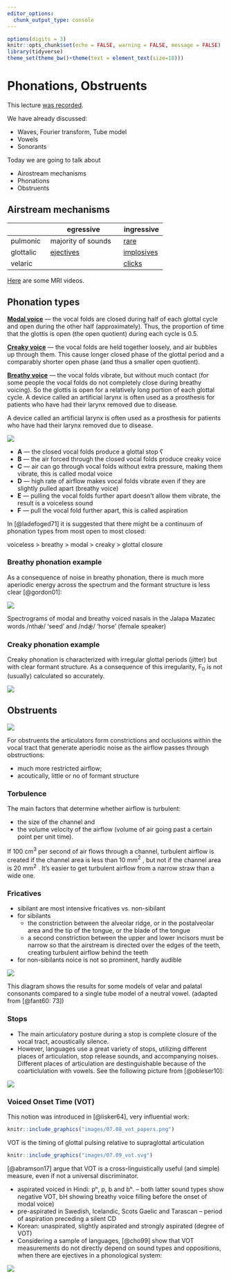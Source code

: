 ```yaml
---
editor_options: 
  chunk_output_type: console
---
```


```r
options(digits = 3)
knitr::opts_chunk$set(echo = FALSE, warning = FALSE, message = FALSE)
library(tidyverse)
theme_set(theme_bw()+theme(text = element_text(size=18)))
```

# Phonations, Obstruents

This lecture [was recorded](https://youtu.be/kTwtEHax1Js).

We have already discussed:

- Waves, Fourier transform, Tube model
- Vowels
- Sonorants

Today we are going to talk about

- Airostream mechanisms
- Phonations
- Obstruents

## Airstream mechanisms

|           | egressive          | ingressive |
|-----------|--------------------|------------|
| pulmonic  | majority of sounds | [rare](http://ingressivespeech.info/)       |
| glottalic | [ejectives](https://wals.info/feature/7A)          | [implosives](https://wals.info/feature/7A) |
| velaric   |                    | [clicks](https://www.youtube.com/watch?v=31zzMb3U0iY)     |

[Here](https://www.seeingspeech.ac.uk/ipa-charts/?chart=1) are some MRI videos.

## Phonation types

[**Modal voice**](https://www.youtube.com/watch?v=v9Wdf-RwLcs) --- the vocal folds are closed during half of each glottal cycle and open during the other half (approximately). Thus, the proportion of time that the glottis is open (the open quotient) during each cycle is 0.5.

[**Creaky voice**](https://www.youtube.com/watch?v=BYSZS1LaABQ) --- the vocal folds are held together loosely, and air bubbles up through them. This cause longer closed phase of the glottal period and a comparably shorter open phase (and thus a smaller open quotient).

[**Breathy voice**](https://www.youtube.com/watch?v=9cKnUFZjs8k) --- the vocal folds vibrate, but without much contact (for some people the vocal folds do not completely close during breathy voicing). So the glottis is open for a relatively long portion of each glottal cycle. A device called an artificial larynx is often used as a prosthesis for patients who have had their larynx removed due to disease.

A device called an artificial larynx is often used as a prosthesis for
patients who have had their larynx removed due to disease.

![](images/07.01_glottis-positions.png)

- **A** --- the closed vocal folds produce a glottal stop ʕ
- **B** --- the air forced through the closed vocal folds produce creaky voice
- **C** --- air can go through vocal folds without extra pressure, making them vibrate, this is called modal voice
- **D** --- high rate of airflow makes vocal folds vibrate even if they are slightly pulled apart (breathy voice)
- **E** --- pulling the vocal folds further apart doesn’t allow them vibrate, the result is a voiceless sound
- **F** --- pull the vocal fold further apart, this is called aspiration

In [@ladefoged71] it is suggested that there might be a continuum of
phonation types from most open to most closed:

voiceless > breathy > modal > creaky > glottal closure

### Breathy phonation example

As a consequence of noise in breathy phonation, there is much more
aperiodic energy across the spectrum and the formant structure is less
clear [@gordon01]:

![](images/07.02_breathy.png)

Spectrograms of modal and breathy voiced nasals in the Jalapa Mazatec
words /nthǽ/ ‘seed’ and /ndǽ̰/ ‘horse’ (female speaker)

### Creaky phonation example

Creaky phonation is characterized with irregular glottal periods (jitter)
but with clear formant structure. As a consequence of this irregularity, F$_0$
is not (usually) calculated so accurately.

![](images/07.03_creaky.png)

## Obstruents

![](images/07.04_obstruents.png)

For obstruents the articulators form constrictions and occlusions within the vocal tract that generate aperiodic noise as the airflow passes through obstructions:

- much more restricted airflow; 
- acoutically, little or no of formant structure

### Torbulence

The main factors that determine whether airflow is turbulent:

- the size of the channel and
- the volume velocity of the airflow (volume of air going past a certain
point per unit time).

If 100 cm$^3$ per second of air flows through a channel, turbulent airflow is created if the channel area is less than 10 mm$^2$ , but not if the channel area is 20 mm$^2$ . It’s easier to get turbulent airflow from a narrow straw than a wide one.

### Fricatives

- sibilant are most intensive fricatives vs. non-sibilant
- for sibilants
   - the constriction between the alveolar ridge, or in the postalveolar
area and the tip of the tongue, or the blade of the tongue
   - a second constriction between the upper and lower incisors must be
narrow so that the airstream is directed over the edges of the teeth,
creating turbulent airflow behind the teeth
- for non-sibilants noice is not so prominent, hardly audible

![](images/07.05_tube.png)

This diagram shows the results for some models of velar and palatal
consonants compared to a single tube model of a neutral vowel. (adapted
from [@fant60: 73])

### Stops

- The main articulatory posture during a stop is complete closure of the vocal tract, acoustically silence.
- However, languages use a great variety of stops, utilizing different places of articulation, stop release sounds, and accompanying noises. Different places of articulation are destinguishable because of the coarticlulation with vowels. See the following picture from [@obleser10]:

![](images/07.06_coarticulation.jpg)

### Voiced Onset Time (VOT)

This notion was introduced in [@lisker64], very influential work:

```r
knitr::include_graphics("images/07.08_vot_papers.png")
```

VOT is the timing of glottal pulsing relative to supraglottal articulation

```r
knitr::include_graphics("images/07.09_vot.svg")
```

[@abramson17] argue that VOT is a cross-linguistically useful (and simple) measure, even if not a universal discriminator.

- aspirated voiced in Hindi: pʰ, p, b and bʰ. -- both latter sound types show negative VOT, bH showing breathy voice filling before the onset of modal voice)
- pre-aspirated in Swedish, Icelandic, Scots Gaelic and Tarascan -- period of aspiration preceding a silent CD
- Korean: unaspirated, slightly aspirated and strongly aspirated (degree of VOT)
- Considering a sample of languages, [@cho99] show that VOT measurements do not directly depend on sound types and oppositions, when there are ejectives in a phonological system:

![](images/07.10_cho_ladefoged.png)

